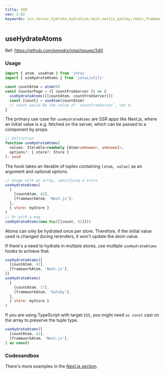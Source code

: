 ```yaml
---
title: SSR
nav: 3.02
keywords: ssr,server,hydrate,hydration,next,nextjs,gatsby,remix,framework
---
```


## useHydrateAtoms

Ref: https://github.com/pmndrs/jotai/issues/340

### Usage

```js
import { atom, useAtom } from 'jotai'
import { useHydrateAtoms } from 'jotai/utils'

const countAtom = atom(0)
const CounterPage = ({ countFromServer }) => {
  useHydrateAtoms([[countAtom, countFromServer]])
  const [count] = useAtom(countAtom)
  // count would be the value of `countFromServer`, not 0.
}
```

The primary use case for `useHydrateAtoms` are SSR apps like Next.js, where an initial value is e.g. fetched on the server, which can be passed to a component by props.

```ts
// Definition
function useHydrateAtoms(
  values: Iterable<readonly [Atom<unknown>, unknown]>,
  options?: { store?: Store }
): void
```

The hook takes an iterable of tuples containing `[atom, value]` as an argument and optional options.

```js
// Usage with an array, specifying a store
useHydrateAtoms(
  [
    [countAtom, 42],
    [frameworkAtom, 'Next.js'],
  ],
  { store: myStore }
)
// Or with a map
useHydrateAtoms(new Map([[count, 42]]))
```

Atoms can only be hydrated once per store. Therefore, if the initial value used is changed during rerenders, it won't update the atom value.

If there's a need to hydrate in multiple stores, use multiple `useHydrateAtoms` hooks to achieve that.

```js
useHydrateAtoms([
  [countAtom, 42],
  [frameworkAtom, 'Next.js'],
])
useHydrateAtoms(
  [
    [countAtom, 17],
    [frameworkAtom, 'Gatsby'],
  ],
  { store: myStore }
)
```

If you are using TypeScript with target `ES5`, you might need `as const` cast on the array to preserve the tuple type.

```ts
useHydrateAtoms([
  [countAtom, 42],
  [frameworkAtom, 'Next.js'],
] as const)
```

### Codesandbox

<CodeSandbox id="snu7n" />

There's more examples in the [Next.js section](../guides/nextjs.mdx).
